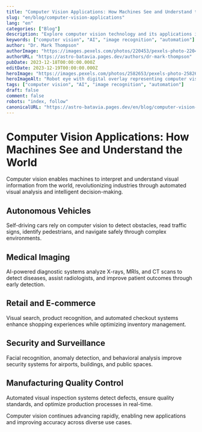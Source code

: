```yaml
---
title: "Computer Vision Applications: How Machines See and Understand the World"
slug: "en/blog/computer-vision-applications"
lang: "en"
categories: ["Blog"]
description: "Explore computer vision technology and its applications in autonomous vehicles, medical imaging, retail, and security systems."
keywords: ["computer vision", "AI", "image recognition", "automation"]
author: "Dr. Mark Thompson"
authorImage: "https://images.pexels.com/photos/220453/pexels-photo-220453.jpeg?auto=compress&cs=tinysrgb&w=1260&h=750&dpr=1"
authorURL: "https://astro-batavia.pages.dev/authors/dr-mark-thompson"
pubDate: 2023-12-18T00:00:00.000Z
editDate: 2023-12-19T00:00:00.000Z
heroImage: "https://images.pexels.com/photos/2582653/pexels-photo-2582653.jpeg?auto=compress&cs=tinysrgb&w=1260&h=750&dpr=1"
heroImageAlt: "Robot eye with digital overlay representing computer vision"
tags: ["computer vision", "AI", "image recognition", "automation"]
draft: false
comment: false
robots: "index, follow"
canonicalURL: "https://astro-batavia.pages.dev/en/blog/computer-vision-applications"
---
```


# Computer Vision Applications: How Machines See and Understand the World

Computer vision enables machines to interpret and understand visual information from the world, revolutionizing industries through automated visual analysis and intelligent decision-making.

## Autonomous Vehicles

Self-driving cars rely on computer vision to detect obstacles, read traffic signs, identify pedestrians, and navigate safely through complex environments.

## Medical Imaging

AI-powered diagnostic systems analyze X-rays, MRIs, and CT scans to detect diseases, assist radiologists, and improve patient outcomes through early detection.

## Retail and E-commerce

Visual search, product recognition, and automated checkout systems enhance shopping experiences while optimizing inventory management.

## Security and Surveillance

Facial recognition, anomaly detection, and behavioral analysis improve security systems for airports, buildings, and public spaces.

## Manufacturing Quality Control

Automated visual inspection systems detect defects, ensure quality standards, and optimize production processes in real-time.

Computer vision continues advancing rapidly, enabling new applications and improving accuracy across diverse use cases.
